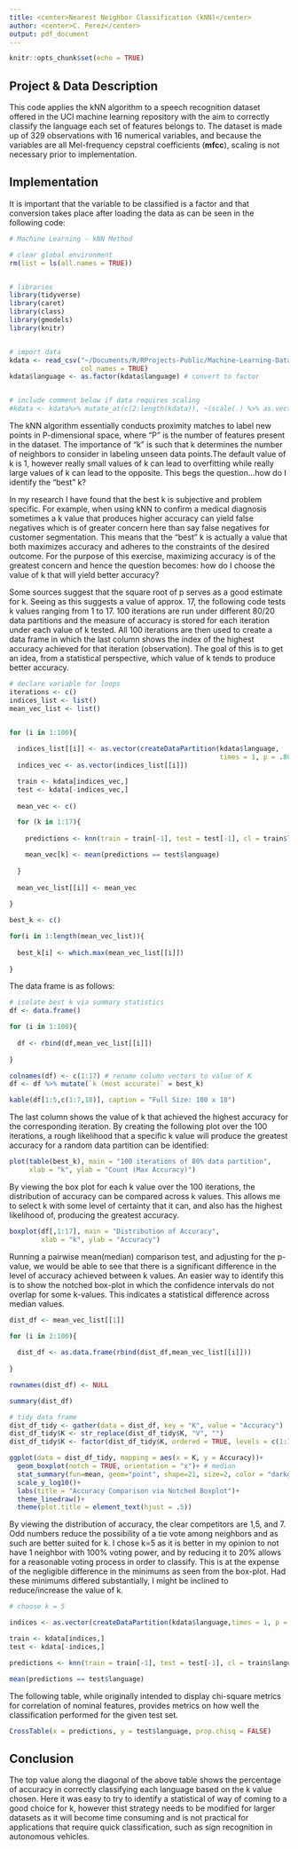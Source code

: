 ```yaml
---
title: <center>Nearest Neighbor Classification (kNN)</center>
author: <center>C. Perez</center>
output: pdf_document
---
```


```r
knitr::opts_chunk$set(echo = TRUE)
```

## Project & Data Description

This code applies the kNN algorithm to a speech recognition dataset offered in the UCI machine learning repository with the aim to correctly classify the language each set of features belongs to. The dataset is made up of 329 observations with 16 numerical variables, and because the variables are all Mel-frequency cepstral coefficients (**mfcc**), scaling is not necessary prior to implementation.

## Implementation 

It is important that the variable to be classified is a factor and that conversion takes place after loading the data as can be seen in the following code:

```r
# Machine Learning - kNN Method

# clear global environment
rm(list = ls(all.names = TRUE))


# libraries
library(tidyverse)
library(caret)
library(class)
library(gmodels)
library(knitr)


# import data
kdata <- read_csv("~/Documents/R/RProjects-Public/Machine-Learning-Data/accent-mfcc-data-1.csv",
                  col_names = TRUE)
kdata$language <- as.factor(kdata$language) # convert to factor


# include comment below if data requires scaling
#kdata <- kdata%>% mutate_at(c(2:length(kdata)), ~(scale(.) %>% as.vector))

```

The kNN algorithm essentially conducts proximity matches to label new points in P-dimensional space, where "P" is the number of features present in the dataset. The importance of "k" is such that k determines the number of neighbors to consider in labeling unseen data points.The default value of k is 1, however really small values of k can lead to overfitting while really large values of k can lead to the opposite. This begs the question...how do I identify the "best" k?

In my research I have found that the best k is subjective and problem specific. For example, when using kNN to confirm a medical diagnosis sometimes a k value that produces higher accuracy can yield false negatives which is of greater concern here than say false negatives for customer segmentation. This means that the "best" k is actually a value that both maximizes accuracy and adheres to the constraints of the desired outcome. For the purpose of this exercise, maximizing accuracy is of the greatest concern and hence the question becomes: how do I choose the value of k that will yield better accuracy?

Some sources suggest that the square root of p serves as a good estimate for k. Seeing as this suggests a value of approx. 17, the following code tests k values ranging from 1 to 17. 100 iterations are run under different 80/20 data partitions and the measure of accuracy is stored for each iteration under each value of k tested. All 100 iterations are then used to create a data frame in which the last column shows the index of the highest accuracy achieved for that iteration (observation). The goal of this is to get an idea, from a statistical perspective, which value of k tends to produce better accuracy.

```r

# declare variable for loops
iterations <- c()
indices_list <- list()
mean_vec_list <- list()


for (i in 1:100){
  
  indices_list[[i]] <- as.vector(createDataPartition(kdata$language, 
                                                     times = 1, p = .80, list = FALSE))
  indices_vec <- as.vector(indices_list[[i]])

  train <- kdata[indices_vec,]
  test <- kdata[-indices_vec,]
  
  mean_vec <- c()

  for (k in 1:17){
  
    predictions <- knn(train = train[-1], test = test[-1], cl = train$language, k = k)

    mean_vec[k] <- mean(predictions == test$language)
  
  }
  
  mean_vec_list[[i]] <- mean_vec
  
}

best_k <- c()

for(i in 1:length(mean_vec_list)){
  
  best_k[i] <- which.max(mean_vec_list[[i]])
  
}

```

The data frame is as follows:

```r
# isolate best k via summary statistics
df <- data.frame()

for (i in 1:100){
  
  df <- rbind(df,mean_vec_list[[i]])
  
}

colnames(df) <- c(1:17) # rename column vectors to value of K
df <- df %>% mutate(`k (most accurate)` = best_k)

kable(df[1:5,c(1:7,18)], caption = "Full Size: 100 x 18")
```

The last column shows the value of k that achieved the highest accuracy for the corresponding iteration. 
By creating the following plot over the 100 iterations, a rough likelihood that a specific k value will produce the greatest accuracy for a random data partition can be identified:

```r

plot(table(best_k), main = "100 iterations of 80% data partition",
     xlab = "k", ylab = "Count (Max Accuracy)")
```

By viewing the box plot for each k value over the 100 iterations, the distribution of accuracy can be compared across k values. This allows me to select k with some level of certainty that it can, and also has the highest likelihood of, producing the greatest accuracy.

```r

boxplot(df[,1:17], main = "Distribution of Accuracy",
        xlab = "k", ylab = "Accuracy")
```

Running a pairwise mean(median) comparison test, and adjusting for the p-value, we would be able to see that there is a significant difference in the level of accuracy achieved between k values. An easier way to identify this is to show the notched box-plot in which the confidence intervals do not overlap for some k-values. This indicates a statistical difference across median values. 

```r

dist_df <- mean_vec_list[[1]]

for (i in 2:100){
  
  dist_df <- as.data.frame(rbind(dist_df,mean_vec_list[[i]]))
  
} 

rownames(dist_df) <- NULL

summary(dist_df)

# tidy data frame
dist_df_tidy <- gather(data = dist_df, key = "K", value = "Accuracy")
dist_df_tidy$K <- str_replace(dist_df_tidy$K, "V", "")
dist_df_tidy$K <- factor(dist_df_tidy$K, ordered = TRUE, levels = c(1:17))

ggplot(data = dist_df_tidy, mapping = aes(x = K, y = Accuracy))+
  geom_boxplot(notch = TRUE, orientation = "x")+ # median
  stat_summary(fun=mean, geom="point", shape=21, size=2, color = "darkgreen")+ # mean
  scale_y_log10()+
  labs(title = "Accuracy Comparison via Notched Boxplot")+
  theme_linedraw()+
  theme(plot.title = element_text(hjust = .5))
```

By viewing the distribution of accuracy, the clear competitors are 1,5, and 7. Odd numbers reduce the possibility of a tie vote among neighbors and as such are better suited for k. I chose k=5 as it is better in my opinion to not have 1 neighbor with 100% voting power, and by reducing it to 20% allows for a reasonable voting process in order to classify. This is at the expense of the negligible difference in the minimums as seen from the box-plot. Had these minimums differed substantially, I might be inclined to reduce/increase the value of k.

```r

# choose k = 5

indices <- as.vector(createDataPartition(kdata$language,times = 1, p = .80, list = FALSE))

train <- kdata[indices,]
test <- kdata[-indices,]

predictions <- knn(train = train[-1], test = test[-1], cl = train$language, k = 5)

mean(predictions == test$language)
```

The following table, while originally intended to display chi-square metrics for correlation of nominal features, provides metrics on how well the classification performed for the given test set.

```r

CrossTable(x = predictions, y = test$language, prop.chisq = FALSE)

```

## Conclusion

The top value along the diagonal of the above table shows the percentage of accuracy in correctly classifying each language based on the k value chosen. Here it was easy to try to identify a statistical of way of coming to a good choice for k, however thist strategy needs to be modified for larger datasets as it will become time consuming and is not practical for applications that require quick classification, such as sign recognition in autonomous vehicles.

